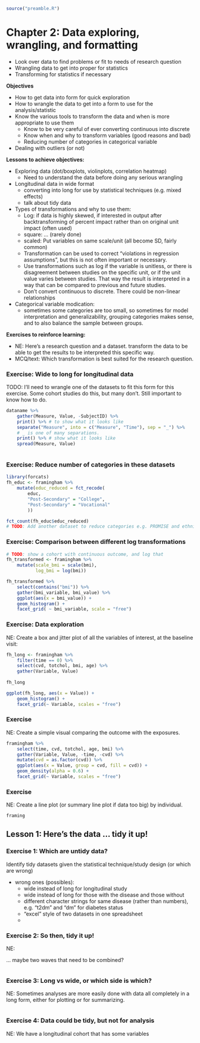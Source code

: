 ```r
source("preamble.R")
```

# Chapter 2: Data exploring, wrangling, and formatting

- Look over data to find problems or fit to needs of research question
- Wrangling data to get into proper for statistics
- Transforming for statistics if necessary

**Objectives**

- How to get data into form for quick exploration
- How to wrangle the data to get into a form to use for the analysis/statistic
- Know the various tools to transform the data and when is more appropriate to
use them
    - Know to be very careful of ever converting continuous into discrete
    - Know when and why to transform variables (good reasons and bad)
    - Reducing number of categories in categorical variable
- Dealing with outliers (or not)

**Lessons to achieve objectives:**

- Exploring data (dot/boxplots, violinplots, correlation heatmap)
    - Need to understand the data before doing any serious wrangling
- Longitudinal data in wide format
    - converting into long for use by statistical techniques (e.g. mixed effects)
    - talk about tidy data
- Types of transformations and why to use them:
    - Log: if data is highly skewed, if interested in output after
    backtransforming of percent impact rather than on original unit impact
    (often used)
    - square: ... (rarely done)
    - scaled: Put variables on same scale/unit (all become SD, fairly common)
    - Transformation can be used to correct "violations in regression
    assumptions", but this is not often important or necessary.
    - Use transformations such as log if the variable is unitless, or there is
    disagreement between studies on the specific unit, or if the unit value
    varies between studies. That way the result is interpreted in a way that 
    can be compared to previous and future studies.
    - Don't convert continuous to discrete. There could be non-linear relationships
- Categorical variable modication:
    - sometimes some categories are too small, so sometimes for model
    interpretation and generalizability, grouping categories makes sense,
    and to also balance the sample between groups.


**Exercises to reinforce learning:**

- NE: Here's a research question and a dataset. transform the data to be able to 
get the results to be interpreted this specific way.
- MCQ/text: Which transformation is best suited for the research question.

### Exercise: Wide to long for longitudinal data

TODO: I'll need to wrangle one of the datasets to fit this form for this exercise.
Some cohort studies do this, but many don't. Still important to know how to do.

```r
dataname %>% 
    gather(Measure, Value, -SubjectID) %>%
    print() %>% # to show what it looks like
    separate("Measure", into = c("Measure", "Time"), sep = "_") %>%  
    # _ is one of many separations.
    print() %>% # show what it looks like
    spread(Measure, Value)
    
```


### Exercise: Reduce number of categories in these datasets

```r
library(forcats)
fh_educ <- framingham %>% 
    mutate(educ_reduced = fct_recode(
        educ, 
        "Post-Secondary" = "College",
        "Post-Secondary" = "Vocational"
        ))

fct_count(fh_educ$educ_reduced)
# TODO: Add another dataset to reduce categories e.g. PROMISE and ethnicity
```


### Exercise: Comparison between different log transformations

```r
# TODO: show a cohort with continuous outcome, and log that
fh_transformed <- framingham %>% 
    mutate(scale_bmi = scale(bmi),
           log_bmi = log(bmi))

fh_transformed %>% 
    select(contains("bmi")) %>% 
    gather(bmi_variable, bmi_value) %>% 
    ggplot(aes(x = bmi_value)) +
    geom_histogram() +
    facet_grid( ~ bmi_variable, scale = "free")
```


### Exercise: Data exploration

NE: Create a box and jitter plot of all the variables of interest, at the baseline visit:

```r
fh_long <- framingham %>% 
    filter(time == 0) %>% 
    select(cvd, totchol, bmi, age) %>% 
    gather(Variable, Value)
    
fh_long

ggplot(fh_long, aes(x = Value)) +
    geom_histogram() +
    facet_grid(~ Variable, scales = "free")
```

### Exercise

NE: Create a simple visual comparing the outcome with the exposures.

```r
framingham %>% 
    select(time, cvd, totchol, age, bmi) %>% 
    gather(Variable, Value, -time, -cvd) %>% 
    mutate(cvd = as.factor(cvd)) %>% 
    ggplot(aes(x = Value, group = cvd, fill = cvd)) +
    geom_density(alpha = 0.6) +
    facet_grid(~ Variable, scales = "free")
```

### Exercise

NE: Create a line plot (or summary line plot if data too big) by individual.

```r
framing
```


## Lesson 1: Here's the data ... tidy it up!

### Exercise 1: Which are untidy data?
Identify tidy datasets given the statistical technique/study design
(or which are wrong)

- wrong ones (possibles):
    - wide instead of long for longitudinal study
    - wide instead of long for those with the disease and those without
    - different character strings for same disease (rather than numbers), e.g.
    "t2dm" and "dm" for diabetes status
    - "excel" style of two datasets in one spreadsheet
    - 

### Exercise 2: So then, tidy it up!
NE:

... maybe two waves that need to be combined?

```r

```

### Exercise 3: Long vs wide, or which side is which?
NE: Sometimes analyses are more easily done with data all completely in a long
form, either for plotting or for summarizing.

```r

```

### Exercise 4: Data could be tidy, but not for analysis

NE: We have a longitudinal cohort that has some variables 


```r

```
